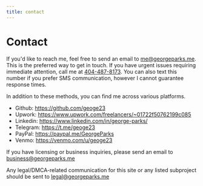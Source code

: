 ```yaml
---
title: contact
---
```

# Contact
If you'd like to reach me, feel free to send an email to <me@georgeparks.me>. This is the preferred way to get in touch. 
If you have urgent issues requiring immediate attention, call me at [404-487-8173](tel:404-487-8173). You can also text
this number if you prefer SMS communication, however I cannot guarantee response times. 

In addition to these methods, you can find me across various platforms.
- Github: https://github.com/geoge23
- Upwork: https://www.upwork.com/freelancers/~01722f50762199c085
- Linkedin: https://www.linkedin.com/in/george-parks/
- Telegram: https://t.me/geoge23
- PayPal: https://paypal.me/GeorgeParks
- Venmo: https://venmo.com/u/geoge23

If you have licensing or business inquiries, please send an email to <business@georgeparks.me>

Any legal/DMCA-related communication for this site or any listed subproject should be sent to <legal@georgeparks.me>